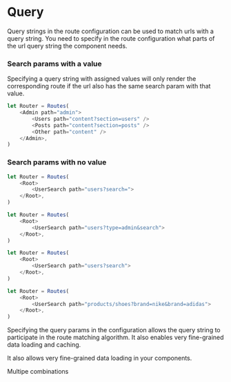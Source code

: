 # Query

Query strings in the route configuration can be used to match urls with a query string.
You need to specify in the route configuration what parts of the url query string the component needs.

### Search params with a value

Specifying a query string with assigned values will only render the corresponding route if the url also has the same search param with that value.

```javascript
let Router = Routes(
	<Admin path="admin">
		<Users path="content?section=users" />
		<Posts path="content?section=posts" />
		<Other path="content" />
	</Admin>,
)
```

### Search params with no value

```javascript
let Router = Routes(
	<Root>
		<UserSearch path="users?search=">
	</Root>,
)
```

```javascript
let Router = Routes(
	<Root>
		<UserSearch path="users?type=admin&search">
	</Root>,
)
```

```javascript
let Router = Routes(
	<Root>
		<UserSearch path="users?search">
	</Root>,
)
```

```javascript
let Router = Routes(
	<Root>
		<UserSearch path="products/shoes?brand=nike&brand=adidas">
	</Root>,
)
```

<Note>
	Specifying the query params in the configuration allows the query string to participate in the route matching algorithm.
	It also enables very fine-grained data loading and caching.

</Note>

It also allows very fine-grained data loading in your components.

Multipe combinations
